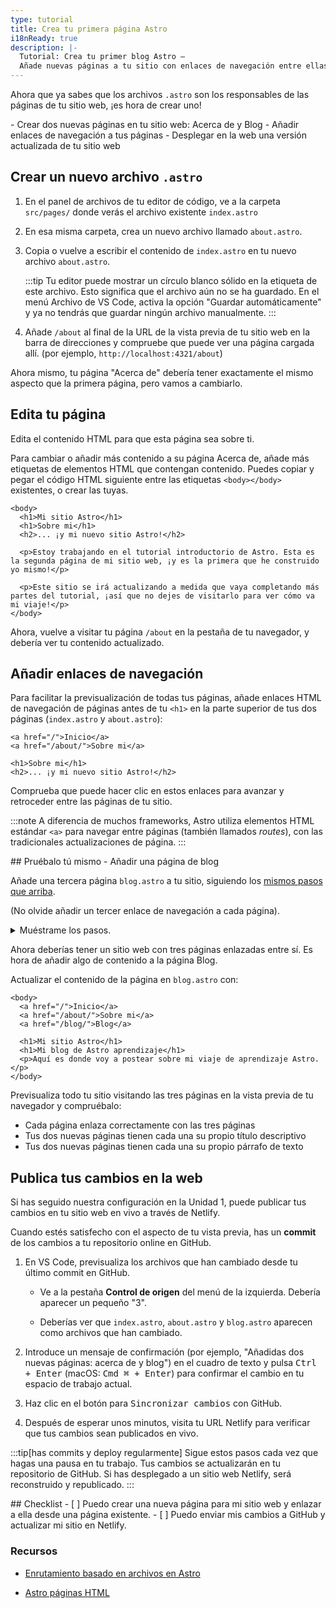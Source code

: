 ```yaml
---
type: tutorial
title: Crea tu primera página Astro
i18nReady: true
description: |-
  Tutorial: Crea tu primer blog Astro —
  Añade nuevas páginas a tu sitio con enlaces de navegación entre ellas
---
```



Ahora que ya sabes que los archivos `.astro` son los responsables de las páginas de tu sitio web, ¡es hora de crear uno!

<PreCheck>
  - Crear dos nuevas páginas en tu sitio web: Acerca de y Blog
  - Añadir enlaces de navegación a tus páginas
  - Desplegar en la web una versión actualizada de tu sitio web
</PreCheck>

## Crear un nuevo archivo `.astro`

1. En el panel de archivos de tu editor de código, ve a la carpeta `src/pages/` donde verás el archivo existente `index.astro`

2. En esa misma carpeta, crea un nuevo archivo llamado `about.astro`.

3. Copia o vuelve a escribir el contenido de `index.astro` en tu nuevo archivo `about.astro`.

    :::tip
    Tu editor puede mostrar un círculo blanco sólido en la etiqueta de este archivo. Esto significa que el archivo aún no se ha guardado. En el menú Archivo de VS Code, activa la opción "Guardar automáticamente" y ya no tendrás que guardar ningún archivo manualmente.
    :::

4. Añade `/about` al final de la URL de la vista previa de tu sitio web en la barra de direcciones y compruebe que puede ver una página cargada allí. (por ejemplo, `http://localhost:4321/about`)

Ahora mismo, tu página "Acerca de" debería tener exactamente el mismo aspecto que la primera página, pero vamos a cambiarlo.

## Edita tu página

Edita el contenido HTML para que esta página sea sobre ti.

Para cambiar o añadir más contenido a su página Acerca de, añade más etiquetas de elementos HTML que contengan contenido. Puedes copiar y pegar el código HTML siguiente entre las etiquetas `<body></body>` existentes, o crear las tuyas.

```astro title="src/pages/about.astro" ins={3-8} del={2}
<body>
  <h1>Mi sitio Astro</h1>
  <h1>Sobre mi</h1>
  <h2>... ¡y mi nuevo sitio Astro!</h2>

  <p>Estoy trabajando en el tutorial introductorio de Astro. Esta es la segunda página de mi sitio web, ¡y es la primera que he construido yo mismo!</p>

  <p>Este sitio se irá actualizando a medida que vaya completando más partes del tutorial, ¡así que no dejes de visitarlo para ver cómo va mi viaje!</p>
</body>
```

Ahora, vuelve a visitar tu página `/about` en la pestaña de tu navegador, y debería ver tu contenido actualizado.

## Añadir enlaces de navegación

Para facilitar la previsualización de todas tus páginas, añade enlaces HTML de navegación de páginas antes de tu `<h1>` en la parte superior de tus dos páginas (`index.astro` y `about.astro`):

```astro title="src/pages/about.astro" ins={1-2}
<a href="/">Inicio</a>
<a href="/about/">Sobre mi</a>

<h1>Sobre mi</h1>
<h2>... ¡y mi nuevo sitio Astro!</h2>
```

Comprueba que puede hacer clic en estos enlaces para avanzar y retroceder entre las páginas de tu sitio.

:::note
A diferencia de muchos frameworks, Astro utiliza elementos HTML estándar `<a>` para navegar entre páginas (también llamados _routes_), con las tradicionales actualizaciones de página.
:::

<Box icon="puzzle-piece">
## Pruébalo tú mismo - Añadir una página de blog

Añade una tercera página `blog.astro` a tu sitio, siguiendo los [mismos pasos que arriba](#crear-un-nuevo-archivo-astro).

(No olvide añadir un tercer enlace de navegación a cada página).

<details>
<summary>Muéstrame los pasos.</summary>
1. Crea un nuevo archivo en `src/pages/blog.astro`.
2. Copia todo el contenido de `index.astro` y pégalo en `blog.astro`.
3. [Añade un tercer enlace de navegación](#añadir-enlaces-de-navegación) en la parte superior de cada página:

```astro title="src/pages/index.astro" ins={4}
<body>
  <a href="/">Inicio</a>
  <a href="/about/">Sobre mi</a>
  <a href="/blog/">Blog</a>

  <h1>Mi sitio Astro</h1>
</body>
```
</details>
</Box>

Ahora deberías tener un sitio web con tres páginas enlazadas entre sí. Es hora de añadir algo de contenido a la página Blog.

Actualizar el contenido de la página en `blog.astro` con:
```astro astro title="src/pages/blog.astro" ins={7-8} del={6}
<body>
  <a href="/">Inicio</a>
  <a href="/about/">Sobre mi</a>
  <a href="/blog/">Blog</a>

  <h1>Mi sitio Astro</h1>
  <h1>Mi blog de Astro aprendizaje</h1>
  <p>Aquí es donde voy a postear sobre mi viaje de aprendizaje Astro.</p>
</body>
```

Previsualiza todo tu sitio visitando las tres páginas en la vista previa de tu navegador y compruébalo:
- Cada página enlaza correctamente con las tres páginas
- Tus dos nuevas páginas tienen cada una su propio título descriptivo 
- Tus dos nuevas páginas tienen cada una su propio párrafo de texto

## Publica tus cambios en la web
Si has seguido nuestra configuración en la Unidad 1, puede publicar tus cambios en tu sitio web en vivo a través de Netlify.

Cuando estés satisfecho con el aspecto de tu vista previa, has un **commit** de los cambios a tu repositorio online en GitHub. 

1. En VS Code, previsualiza los archivos que han cambiado desde tu último commit en GitHub. 

    - Ve a la pestaña **Control de origen** del menú de la izquierda. Debería aparecer un pequeño "3".

    - Deberías ver que `index.astro`, `about.astro` y `blog.astro` aparecen como archivos que han cambiado.

2. Introduce un mensaje de confirmación (por ejemplo, "Añadidas dos nuevas páginas: acerca de y blog") en el cuadro de texto y pulsa <kbd>Ctrl + Enter</kbd> (macOS: <kbd>Cmd ⌘ + Enter</kbd>) para confirmar el cambio en tu espacio de trabajo actual.

3. Haz clic en el botón para <kbd>Sincronizar cambios</kbd> con GitHub.

4. Después de esperar unos minutos, visita tu URL Netlify para verificar que tus cambios sean publicados en vivo.

:::tip[has commits y deploy regularmente]
Sigue estos pasos cada vez que hagas una pausa en tu trabajo. Tus cambios se actualizarán en tu repositorio de GitHub. Si has desplegado a un sitio web Netlify, será reconstruido y republicado.
:::



<Box icon="check-list">
## Checklist

<Checklist>
- [ ] Puedo crear una nueva página para mi sitio web y enlazar a ella desde una página existente.
- [ ] Puedo enviar mis cambios a GitHub y actualizar mi sitio en Netlify.
</Checklist>
</Box>

### Recursos

- [Enrutamiento basado en archivos en Astro](/es/core-concepts/astro-pages/#enrutamiento-basado-en-archivos)

- [Astro páginas HTML](/es/core-concepts/astro-pages/#páginas-de-astro)
